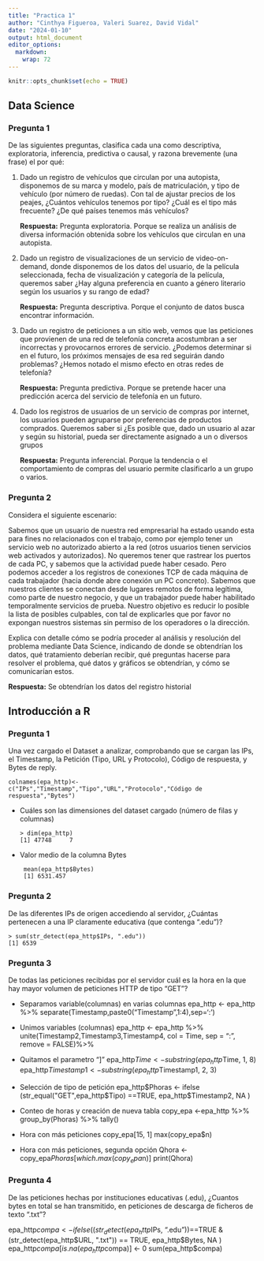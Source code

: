 ```yaml
---
title: "Practica 1"
author: "Cinthya Figueroa, Valeri Suarez, David Vidal"
date: "2024-01-10"
output: html_document
editor_options: 
  markdown: 
    wrap: 72
---
```


```r
knitr::opts_chunk$set(echo = TRUE)
```

## Data Science

### Pregunta 1

De las siguientes preguntas, clasifica cada una como descriptiva, exploratoria, inferencia, predictiva o causal, y razona brevemente (una frase) el por qué:

1.  Dado un registro de vehículos que circulan por una autopista, disponemos de su marca y modelo, país de matriculación, y tipo de vehículo (por número de ruedas). Con tal de ajustar precios de los peajes, ¿Cuántos vehículos tenemos por tipo? ¿Cuál es el tipo más frecuente? ¿De qué países tenemos más vehículos?

    **Respuesta:** Pregunta exploratoria. Porque se realiza un análisis de diversa información obtenida sobre los vehículos que circulan en una autopista.

2.  Dado un registro de visualizaciones de un servicio de video-on-demand, donde disponemos de los datos del usuario, de la película seleccionada, fecha de visualización y categoría de la película, queremos saber ¿Hay alguna preferencia en cuanto a género literario según los usuarios y su rango de edad?

    **Respuesta:** Pregunta descriptiva. Porque el conjunto de datos busca encontrar información.

3.  Dado un registro de peticiones a un sitio web, vemos que las peticiones que provienen de una red de telefonía concreta acostumbran a ser incorrectas y provocarnos errores de servicio. ¿Podemos determinar si en el futuro, los próximos mensajes de esa red seguirán dando problemas? ¿Hemos notado el mismo efecto en otras redes de telefonía?

    **Respuesta:** Pregunta predictiva. Porque se pretende hacer una predicción acerca del servicio de telefonía en un futuro.

4.  Dado los registros de usuarios de un servicio de compras por internet, los usuarios pueden agruparse por preferencias de productos comprados. Queremos saber si ¿Es posible que, dado un usuario al azar y según su historial, pueda ser directamente asignado a un o diversos grupos

    **Respuesta:** Pregunta inferencial. Porque la tendencia o el comportamiento de compras del usuario permite clasificarlo a un grupo o varios.

### Pregunta 2

Considera el siguiente escenario:

Sabemos que un usuario de nuestra red empresarial ha estado usando esta para fines no relacionados con el trabajo, como por ejemplo tener un servicio web no autorizado abierto a la red (otros usuarios tienen servicios web activados y autorizados). No queremos tener que rastrear los puertos de cada PC, y sabemos que la actividad puede haber cesado. Pero podemos acceder a los registros de conexiones TCP de cada máquina de cada trabajador (hacia donde abre conexión un PC concreto). Sabemos que nuestros clientes se conectan desde lugares remotos de forma legítima, como parte de nuestro negocio, y que un trabajador puede haber habilitado temporalmente servicios de prueba. Nuestro objetivo es reducir lo posible la lista de posibles culpables, con tal de explicarles que por favor no expongan nuestros sistemas sin permiso de los operadores o la dirección.

Explica con detalle cómo se podría proceder al análisis y resolución del problema mediante Data Science, indicando de donde se obtendrían los datos, qué tratamiento deberían recibir, qué preguntas hacerse para resolver el problema, qué datos y gráficos se obtendrían, y cómo se comunicarían estos.

**Respuesta:** Se obtendrían los datos del registro historial

## Introducción a R

### Pregunta 1

Una vez cargado el Dataset a analizar, comprobando que se cargan las IPs, el Timestamp, la Petición (Tipo, URL y Protocolo), Código de respuesta, y Bytes de reply.

```         
colnames(epa_http)<-c("IPs","Timestamp","Tipo","URL","Protocolo","Código de respuesta","Bytes")
```

-   Cuáles son las dimensiones del dataset cargado (número de filas y columnas)

    ```         
    > dim(epa_http) 
    [1] 47748     7
    ```

-   Valor medio de la columna Bytes

    ```         
     mean(epa_http$Bytes) 
     [1] 6531.457
    ```

### Pregunta 2
De las diferentes IPs de origen accediendo al servidor, ¿Cuántas pertenecen a una IP claramente educativa (que contenga ".edu")?

```         
> sum(str_detect(epa_http$IPs, ".edu"))
[1] 6539
```

### Pregunta 3
De todas las peticiones recibidas por el servidor cuál es la hora en la que hay mayor volumen de peticiones HTTP de tipo "GET"?

- Separamos variable(columnas) en varias columnas
epa_http <- epa_http %>%
    separate(Timestamp,paste0("Timestamp",1:4),sep=':')

- Unimos variables (columnas)
epa_http <- epa_http %>%
    unite(Timestamp2,Timestamp3,Timestamp4, col = Time, sep = ":", remove = FALSE)%>%

- Quitamos el parametro "]"
epa_http$Time<-substring(epa_http$Time, 1, 8)
epa_http$Timestamp1<-substring(epa_http$Timestamp1, 2, 3)

- Selección de tipo de petición 
epa_http$Phoras <- ifelse (str_equal("GET",epa_http$Tipo) ==TRUE, epa_http$Timestamp2, NA )

- Conteo de horas y creación de nueva tabla
copy_epa <-epa_http %>%
    group_by(Phoras) %>%
    tally()

- Hora con más peticiones
copy_epa[15, 1]
max(copy_epa$n)

- Hora con más peticiones, segunda opción 
Qhora <- copy_epa$Phoras[which.max(copy_epa$n)]
print(Qhora)

### Pregunta 4
De las peticiones hechas por instituciones educativas (.edu), ¿Cuantos bytes en total se han transmitido, en peticiones de descarga de ficheros de texto ".txt"?

epa_http$compa <- ifelse( (str_detect(epa_http$IPs, ".edu"))==TRUE & (str_detect(epa_http$URL, ".txt")) == TRUE, epa_http$Bytes, NA )
epa_http$compa[is.na(epa_http$compa)] <- 0
sum(epa_http$compa)
